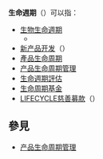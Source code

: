 {{NoteTA
|1 = zh-hans:周期; zh-hant:週期;
}}
'''生命週期'''（{{lang|en|Life Cycle}}）可以指：

* [[生物生命週期|生物生命週期]]
** {{le|蜜蜂生命週期|Honeybee life cycle}}
* [[新产品开发|新产品开发]]（{{lang|en|New product development}}）
* [[產品生命周期|產品生命周期]]
* [[产品生命周期管理_(市场)|产品生命周期管理]]
* [[生命週期評估|生命週期評估]]
* [[生命周期基金|生命周期基金]]
* [[LIFECYCLE慈善募款|LIFECYCLE慈善募款]]（{{lang|en|LIFECYCLE Fundraising}}）

==參見==
*[[产品生命周期管理|产品生命周期管理]]

{{disambig|Cat=四字消歧義}}